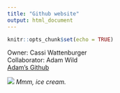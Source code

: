 ```yaml
---
title: "Github website"
output: html_document
---
```


```r
knitr::opts_chunk$set(echo = TRUE)
```

Owner: Cassi Wattenburger <br>
Collaborator: Adam Wild <br>
[Adam's Github](https://github.com/adwild)

![](http://minimalistbaker.com/wp-content/uploads/2015/08/AMAZING-5-Ingredient-Vanilla-Coconut-Ice-Cream-Incredibly-simple-perfectly-sweet-INSANELY-creamy-vegan-glutenfree-icecream-dessert-recipe-vanilla-coconuticecream-coconut.jpg)
*Mmm, ice cream.*